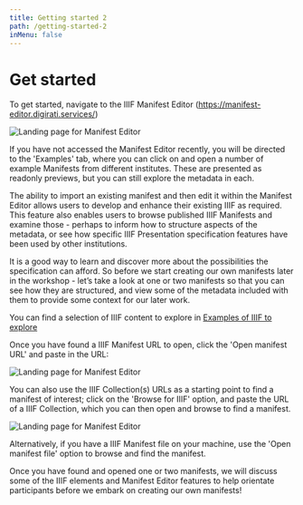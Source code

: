 ```yaml
---
title: Getting started 2
path: /getting-started-2
inMenu: false
---
```


# Get started

To get started, navigate to the IIIF Manifest Editor (https://manifest-editor.digirati.services/)

![Landing page for Manifest Editor](https://digirati-workshops.pages.dev/open-manifest-editor.PNG)

If you have not accessed the Manifest Editor recently, you will be directed to the 'Examples' tab, where you can click on and open a number of example Manifests from different institutes. These are presented as readonly previews, but you can still explore the metadata in each.

The ability to import an existing manifest and then edit it within the Manifest Editor allows users to develop and enhance their existing IIIF as required. This feature also enables users to browse published IIIF Manifests and examine those - perhaps to inform how to structure aspects of the metadata, or see how specific IIIF Presentation specification features have been used by other institutions.

It is a good way to learn and discover more about the possibilities the specification can afford. So before we start creating our own manifests later in the workshop - let’s take a look at one or two manifests so that you can see how they are structured, and view some of the metadata included with them to provide some context for our later work.

You can find a selection of IIIF content to explore in [Examples of IIIF to explore](/examples-of-iiif-to-explore)

Once you have found a IIIF Manifest URL to open, click the 'Open manifest URL' and paste in the URL:

![Landing page for Manifest Editor](https://digirati-workshops.pages.dev/getting-started-open-existing-manifest-step1.PNG)

You can also use the IIIF Collection(s) URLs as a starting point to find a manifest of interest; click on the 'Browse for IIIF' option, and paste the URL of a IIIF Collection, which you can then open and browse to find a manifest.

![Landing page for Manifest Editor](https://digirati-workshops.pages.dev/getting-started-open-existing-manifest-step2.PNG)

Alternatively, if you have a IIIF Manifest file on your machine, use the 'Open manifest file' option to browse and find the manifest.

Once you have found and opened one or two manifests, we will discuss some of the IIIF elements and Manifest Editor features to help orientate participants before we embark on creating our own manifests!
